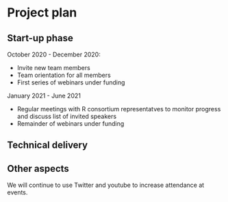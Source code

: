 # Project plan

## Start-up phase

October 2020 - December 2020: 

* Invite new team members 
* Team orientation for all members
* First series of webinars under funding

January 2021 - June 2021 

* Regular meetings with R consortium representatves to monitor progress and discuss list of invited speakers
* Remainder of webinars under funding
 
<!--
Covering the planning phase, this section should provide a relatively detailed plan of how work will start on the project. This section is important because projects need to get up and running quickly.


 - [ ] Setting up collaboration platform inc. code for contributors etc.
 - [ ] Licence decisions
 - [ ] Reporting framework
-->


## Technical delivery



<!--
Covering the actual delivery of the project this section should provide at least a high-level the implementation. 

Including target dates is really important as you need to be committed and the ISC need to have a means of tracking delivery
-->

## Other aspects

We will continue to use Twitter and youtube to increase attendance at events.
<!--
Covering non-technical activities like on-going publicity, paper preparation, discussion groups etc. that might be required to facilitate successful delivery of the project.

 - [ ] Announcement post
 - [ ] Delivery blog post
 - [ ] Twitter
 - [ ] UseR!
 - [ ] ISC meetings
-->
